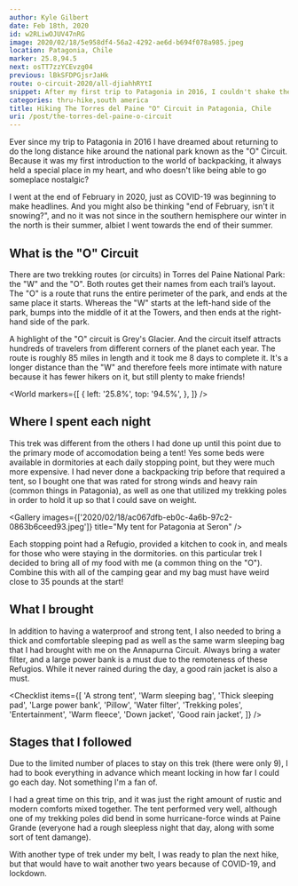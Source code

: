 ```yaml
---
author: Kyle Gilbert
date: Feb 18th, 2020
id: w2RLiwOJUV47nRG
image: 2020/02/18/5e958df4-56a2-4292-ae6d-b694f078a985.jpeg
location: Patagonia, Chile
marker: 25.8,94.5
next: osTT7zzYCEvzg04
previous: lBkSFDPGjsrJaHk
route: o-circuit-2020/all-djiahhRYtI
snippet: After my first trip to Patagonia in 2016, I couldn't shake the longing to return one day and take on the epic long-distance hike that winds through the heart of the national park.
categories: thru-hike,south america
title: Hiking The Torres del Paine "O" Circuit in Patagonia, Chile
uri: /post/the-torres-del-paine-o-circuit
---
```


<Stats />

<Route />

Ever since my trip to Patagonia in 2016 I have dreamed about returning to do the
long distance hike around the national park known as the "O" Circuit. Because it
was my first introduction to the world of backpacking, it always held a special
place in my heart, and who doesn't like being able to go someplace nostalgic?

I went at the end of February in 2020, just as COVID-19 was beginning to make
headlines. And you might also be thinking "end of February, isn't it snowing?",
and no it was not since in the southern hemisphere our winter in the north is
their summer, albiet I went towards the end of their summer.

## What is the "O" Circuit

There are two trekking routes (or circuits) in Torres del Paine National Park:
the "W" and the "O". Both routes get their names from each trail’s layout. The
"O" is a route that runs the entire perimeter of the park, and ends at the same
place it starts. Whereas the "W" starts at the left-hand side of the park,
bumps into the middle of it at the Towers, and then ends at the right-hand side
of the park.

A highlight of the "O" circuit is Grey's Glacier. And the circuit itself
attracts hundreds of travelers from different corners of the planet each year.
The route is roughly 85 miles in length and it took me 8 days to complete it.
It's a longer distance than the "W" and therefore feels more intimate with
nature because it has fewer hikers on it, but still plenty to make friends!

<World
  markers={[
    {
      left: '25.8%',
      top: '94.5%',
    },
  ]}
/>

## Where I spent each night

This trek was different from the others I had done up until this point due to
the primary mode of accomodation being a tent! Yes some beds were available in
dormitories at each daily stopping point, but they were much more expensive. I
had never done a backpacking trip before that required a tent, so I bought one
that was rated for strong winds and heavy rain (common things in Patagonia), as
well as one that utilized my trekking poles in order to hold it up so that I
could save on weight.

<Gallery images={['2020/02/18/ac067dfb-eb0c-4a6b-97c2-0863b6ceed93.jpeg']} title="My tent for Patagonia at Seron" />

Each stopping point had a Refugio, provided a kitchen to cook in, and meals for
those who were staying in the dormitories. on this particular trek I decided to
bring all of my food with me (a common thing on the "O"). Combine this with all
of the camping gear and my bag must have weird close to 35 pounds at the start!

## What I brought

In addition to having a waterproof and strong tent, I also needed to bring a
thick and comfortable sleeping pad as well as the same warm sleeping bag that
I had brought with me on the Annapurna Circuit. Always bring a water filter, and
a large power bank is a must due to the remoteness of these Refugios. While it
never rained during the day, a good rain jacket is also a must.

<Checklist
  items={[
    'A strong tent',
    'Warm sleeping bag',
    'Thick sleeping pad',
    'Large power bank',
    'Pillow',
    'Water filter',
    'Trekking poles',
    'Entertainment',
    'Warm fleece',
    'Down jacket',
    'Good rain jacket',
  ]}
/>

## Stages that I followed

Due to the limited number of places to stay on this trek (there were only 9), I
had to book everything in advance which meant locking in how far I could go each
day. Not something I'm a fan of.

<Stages />

I had a great time on this trip, and it was just the right amount of rustic and
modern comforts mixed together. The tent performed very well, although one of my
trekking poles did bend in some hurricane-force winds at Paine Grande (everyone
had a rough sleepless night that day, along with some sort of tent damange).

With another type of trek under my belt, I was ready to plan the next hike, but
that would have to wait another two years because of COVID-19, and lockdown.

